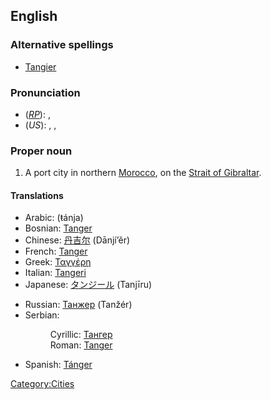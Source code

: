 {{wikipedia}}
==English==

===Alternative spellings===
* [[Tangier]]

===Pronunciation===
* (''[[RP]]''): {{IPAchar|/tænˈdʒɪəz/}}, {{SAMPA|/t{n"dZI@z/}}
* (''US''): {{enPR|tănjîrzʹ}}, {{IPAchar|/tænˈdʒɪrz/}}, {{SAMPA|/t{n"dZIrz/}}

===Proper noun===
{{en-proper noun}}

# A port city in northern [[Morocco]], on the [[Strait of Gibraltar]].

====Translations====
{{trans-top|a port city in northern Morocco}}
* Arabic: {{Arab|[[طنجة]]}} (ŧánja) {{f}}
* Bosnian: [[Tanger#Bosnian|Tanger]] {{m}}
* Chinese: [[丹吉尔]] (Dānjí’ěr)
* French: [[Tanger#French|Tanger]]
* Greek: [[Ταγγέρη]]
* Italian: [[Tangeri]] {{f}}
* Japanese: [[タンジール]] (Tanjīru)
{{trans-mid}}
* Russian: [[Танжер]] (Tanžér) {{m}}
* Serbian:
*: Cyrillic: [[Тангер#Serbian|Тангер]] {{m}}
*: Roman: [[Tanger#Serbian|Tanger]] {{m}}
* Spanish: [[Tánger]] {{m}}
{{trans-bottom}}

[[Category:Cities]]